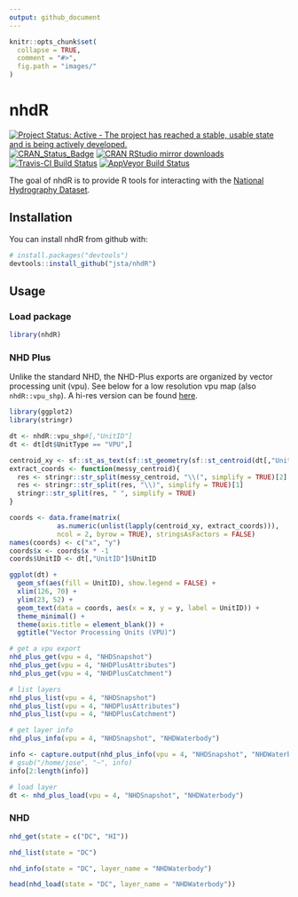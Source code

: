 ```yaml
---
output: github_document
---
```


<!-- README.md is generated from README.Rmd. Please edit that file -->

```r
knitr::opts_chunk$set(
  collapse = TRUE,
  comment = "#>",
  fig.path = "images/"
)
```

# nhdR

[![Project Status: Active - The project has reached a stable, usable state and is being actively developed.](http://www.repostatus.org/badges/latest/active.svg)](http://www.repostatus.org/#active)
[![CRAN\_Status\_Badge](http://www.r-pkg.org/badges/version/nhdR)](https://cran.r-project.org/package=nhdR) 
[![CRAN RStudio mirror downloads](http://cranlogs.r-pkg.org/badges/nhdR)](https://cran.r-project.org/package=nhdR)
[![Travis-CI Build Status](https://travis-ci.org/jsta/nhdR.svg?branch=master)](https://travis-ci.org/jsta/nhdR)
[![AppVeyor Build Status](https://ci.appveyor.com/api/projects/status/github/jsta/nhdR?branch=master&svg=true)](https://ci.appveyor.com/project/jsta/nhdR)

The goal of nhdR is to provide R tools for interacting with the [National Hydrography Dataset](https://nhd.usgs.gov/).

## Installation

You can install nhdR from github with:

```r
# install.packages("devtools")
devtools::install_github("jsta/nhdR")
```

## Usage
### Load package

```r
library(nhdR)
```

### NHD Plus

Unlike the standard NHD, the NHD-Plus exports are organized by vector processing unit (vpu). See below for a low resolution vpu map (also `nhdR::vpu_shp`). A hi-res version can be found [here](http://www.horizon-systems.com/NHDPlus/NHDPlusV2_data.php).

```r
library(ggplot2)
library(stringr)

dt <- nhdR::vpu_shp#[,"UnitID"]
dt <- dt[dt$UnitType == "VPU",]

centroid_xy <- sf::st_as_text(sf::st_geometry(sf::st_centroid(dt[,"UnitID"])))
extract_coords <- function(messy_centroid){
  res <- stringr::str_split(messy_centroid, "\\(", simplify = TRUE)[2]
  res <- stringr::str_split(res, "\\)", simplify = TRUE)[1]
  stringr::str_split(res, " ", simplify = TRUE)
}

coords <- data.frame(matrix(
            as.numeric(unlist(lapply(centroid_xy, extract_coords))),
            ncol = 2, byrow = TRUE), stringsAsFactors = FALSE)
names(coords) <- c("x", "y")
coords$x <- coords$x * -1
coords$UnitID <- dt[,"UnitID"]$UnitID

ggplot(dt) +
  geom_sf(aes(fill = UnitID), show.legend = FALSE) +
  xlim(126, 70) +
  ylim(23, 52) +
  geom_text(data = coords, aes(x = x, y = y, label = UnitID)) +
  theme_minimal() +
  theme(axis.title = element_blank()) +
  ggtitle("Vector Processing Units (VPU)")
```

```r
# get a vpu export
nhd_plus_get(vpu = 4, "NHDSnapshot")
nhd_plus_get(vpu = 4, "NHDPlusAttributes")
nhd_plus_get(vpu = 4, "NHDPlusCatchment")
```

```r
# list layers
nhd_plus_list(vpu = 4, "NHDSnapshot")
nhd_plus_list(vpu = 4, "NHDPlusAttributes")
nhd_plus_list(vpu = 4, "NHDPlusCatchment")
```

```r
# get layer info
nhd_plus_info(vpu = 4, "NHDSnapshot", "NHDWaterbody")
```

```r
info <- capture.output(nhd_plus_info(vpu = 4, "NHDSnapshot", "NHDWaterbody"))
# gsub("/home/jose", "~", info)
info[2:length(info)]
```

```r
# load layer
dt <- nhd_plus_load(vpu = 4, "NHDSnapshot", "NHDWaterbody")
```

### NHD

```r
nhd_get(state = c("DC", "HI"))
```

```r
nhd_list(state = "DC")
```

```r
nhd_info(state = "DC", layer_name = "NHDWaterbody")
```

```r
head(nhd_load(state = "DC", layer_name = "NHDWaterbody"))
```
